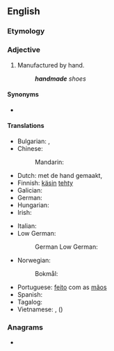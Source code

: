 {{also|hand-made|hand made}}
==English==

===Etymology===
{{compound|en|hand|made}}

===Adjective===
{{en-adj|-}}

# Manufactured by hand.
#: '''''handmade''' shoes''

====Synonyms====
* {{l|en|handcrafted}}

====Translations====
{{trans-top|made by hand}}
* Bulgarian: {{t|bg|ръчен}}, {{t|bg|изработен на ръка}}
* Chinese:
*: Mandarin: {{t+|cmn|手工|tr=shou3gong1}}
* Dutch: met de hand gemaakt, {{t+|nl|handgemaakt}}
* Finnish: [[käsin]] [[tehdä|tehty]]
* Galician: {{t|gl|feito á man}}
* German: {{t|de|handgemacht}}
* Hungarian: {{t|hu|kézzel készített}}
* Irish: {{t|ga|lámhdhéanta}}
{{trans-mid}}
* Italian: {{t|it|fatto a mano}}
* Low German:
*: German Low German: {{t|nds-de|handmaakt}}
* Norwegian:
*: Bokmål: {{t+|nb|håndlaget}}
* Portuguese: [[feito]] com as [[mão]]s
* Spanish: {{t|es|hecho a mano}}
* Tagalog: {{t|tl|gawang-kamay}}
* Vietnamese: {{t|vi|làm bằng tay}}, {{t+|vi|thủ công}} ({{t|vi|手工|sc=Hani}})
{{trans-bottom}}

===Anagrams===
* {{anagrams|en|a=aaddehmn|made hand}}